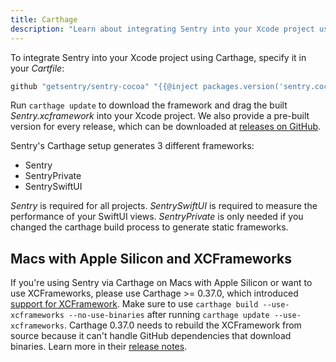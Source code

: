 ```yaml
---
title: Carthage
description: "Learn about integrating Sentry into your Xcode project using Carthage."
---
```


To integrate Sentry into your Xcode project using Carthage, specify it in your _Cartfile_:

```ruby
github "getsentry/sentry-cocoa" "{{@inject packages.version('sentry.cocoa') }}"
```

Run `carthage update` to download the framework and drag the built _Sentry.xcframework_ into your Xcode project. We also provide a pre-built version for every release, which can be downloaded at [releases on GitHub](https://github.com/getsentry/sentry-cocoa/releases).

Sentry's Carthage setup generates 3 different frameworks:

  - Sentry
  - SentryPrivate
  - SentrySwiftUI

_Sentry_ is required for all projects.  _SentrySwiftUI_ is required to measure the performance of your SwiftUI views. _SentryPrivate_ is only needed if you changed the carthage build process to generate static frameworks.

## Macs with Apple Silicon and XCFrameworks

If you're using Sentry via Carthage on Macs with Apple Silicon or want to use XCFrameworks, please use Carthage >= 0.37.0, which introduced [support for XCFramework](https://github.com/Carthage/Carthage/releases/tag/0.37.0). Make sure to use `carthage build --use-xcframeworks --no-use-binaries` after running `carthage update --use-xcframeworks`. Carthage 0.37.0 needs to rebuild the XCFramework from source because it can't handle GitHub dependencies that download binaries. Learn more in their [release notes](https://github.com/Carthage/Carthage/releases/tag/0.37.0).
